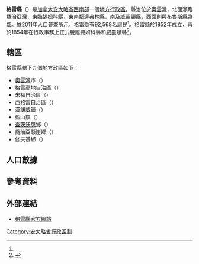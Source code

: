 {{noteTA
|1=zh-hans:锡姆科;zh-hk:閃高;zh-mo:閃高;zh-tw:錫姆科;
|2=zh-hans:达弗林;zh-hk:德芙靈;zh-mo:德芙靈;zh-tw:達弗林;
|3=zh-hans:欧文桑德;zh-hk:奧雲灣;zh-mo:奧雲灣;zh-tw:歐文灣;
|4=zh-hans:索斯盖特;zh-hk:修夫基;zh-mo:修夫基;zh-tw:索斯蓋特;
}}
{{Infobox settlement
|official_name           = 格雷縣
|native_name             = {{lang|en|Grey County}}
|settlement_type         = [[安大略省行政区划|县（上层次）]]
|nickname                =
|motto                   =
|image_skyline           = 
|imagesize               =
|image_caption           = 
|image_flag              =
|image_seal              =
|image_map               = Map of Ontario GREY.svg
|mapsize                 = 280px
|map_caption             = 格雷縣在安大略省的位置
|coordinates_display     = inline,title
|coordinates_region      = CA-ON
|subdivision_type        = 國家
|subdivision_type1       = [[加拿大行政區劃|省]]
|subdivision_name        = {{CAN}}
|subdivision_name1       = {{ON}}
|leader_title            = 
|leader_name             =
|established_title       = 成立
|established_date        = 1852年
|area_footnotes          = <ref name="cp2011a"/>
|area_total_km2          =
|area_land_km2           = 4513.21
|area_water_km2          =
|area_water_percent      =
|area_urban_km2          =
|population_as_of        = 2011年
|population_note         =
|population_total        = 92568
|population_footnotes    = <ref name="cp2011a">{{cite web |url=http://www12.statcan.gc.ca/census-recensement/2011/dp-pd/prof/details/page.cfm?Lang=E&Geo1=CD&Code1=3542&Geo2=PR&Code2=35&Data=Count&SearchText=grey&SearchType=Begins&SearchPR=35&B1=All&Custom=&TABID=1 |title=Grey County census profile |publisher=Statistics Canada |work=Canada 2011 Census |accessdate=2014-02-26 |archive-date=2016-03-04 |archive-url=https://web.archive.org/web/20160304123933/http://www12.statcan.gc.ca/census-recensement/2011/dp-pd/prof/details/page.cfm?Lang=E&Geo1=CD&Code1=3542&Geo2=PR&Code2=35&Data=Count&SearchText=grey&SearchType=Begins&SearchPR=35&B1=All&Custom=&TABID=1 |dead-url=no }}</ref>
|population_metro       =
|population_urban       =
|population_density_km2 = 20.5
|timezone               = [[北美东部时区|EST]]
|utc_offset             = −5
|timezone_DST           = [[Eastern_Daylight_Time|EDT]]
|utc_offset_DST         = −4
|latd=44 |latm=20 |latNS=N
|longd=80 |longm=40 |longEW=W
|elevation_m            =
|website                = [http://www.grey.ca/ grey.ca]
|footnotes              =
}}

'''格雷縣'''（{{lang-en|Grey County}}）是[[加拿大|加拿大]][[安大略省|安大略省]][[南安大略|西南部]]一個[[安大略省行政區劃|地方行政區]]，縣治位於[[奧雲灣|奧雲灣]]，北面瀕臨[[喬治亞灣|喬治亞灣]]，東臨[[錫姆科縣|錫姆科縣]]，東南鄰[[達弗林縣|達弗林縣]]，南及[[威靈頓縣|威靈頓縣]]，西面則與[[布魯斯縣|布魯斯縣]]為鄰。據2011年人口普查所示，格雷縣有92,568名居民<ref name="cp2011a"/>。格雷縣於1852年成立，再於1854年在行政事務上正式脫離錫姆科縣和威靈頓縣<ref>{{cite web |url=http://www.grey.ca/explore-grey/about-grey/history-of-grey-county/ |title=History of Grey County |work=格雷縣政府 |accessdate=2014-02-26 |deadurl=yes |archiveurl=https://web.archive.org/web/20131231103651/http://www.grey.ca/explore-grey/about-grey/history-of-grey-county/ |archivedate=2013-12-31 }}</ref>。

==轄區==
格雷縣轄下九個地方政區如下：

*[[奧雲灣|奧雲灣]]市（{{lang|en|City of Owen Sound}}）
*格雷高地自治區（{{lang|en|Municipality of Grey Highlands}}）
*米福自治區（{{lang|en|Municipality of Meaford}}）
*西格雷自治區（{{lang|en|Municipality of West Grey}}）
*漢諾威鎮（{{lang|en|Town of Hanover}}）
*藍山鎮（{{lang|en|The Blue Mountains}}）
*[[查茨沃思_(安大略省)|查茨沃思]]鄉（{{lang|en|Township of Chatsworth}}）
*喬治亞懸崖鄉（{{lang|en|Township of Georgian Bluffs}}）
*修夫基鄉（{{lang|en|Township of Southgate}}）

==人口數據==
{{Canada census
 |location=格雷縣
 |2011_population= 92,568|2011_pop_delta= 0.2|2011_land_area= 4513.21|2011_pop_density=20.5
 |2011_median_age= |2011_median_age_m= |2011_median_age_f=
 |2011_total_pvt_dwell= 46,481|2011_mean_hh_income= |2011_access_date=2012-02-08
 |2006_population= 92,411| 2006_pop_delta= 3.7| 2006_land_area= 4508.12| 2006_pop_density=20.5
 |2006_median_age= 44.4| 2006_median_age_m= 43.4| 2006_median_age_f= 45.4
 |2006_total_pvt_dwell= 44,387| 2006_mean_hh_income= 49,912| 2006_access_date=2012-02-08
 |2001_population= 89,073| 2001_pop_delta= 1.7| 2001_land_area= 4508.20| 2001_pop_density=19.8
 |2001_median_age= 41.9| 2001_median_age_m= 40.9| 2001_median_age_f=42.8
 |2001_total_pvt_dwell= 42,396|2001_mean_hh_income= 43.107| 2001_access_date=2012-02-08
 |notes=
}}

==參考資料==
{{reflist}}

==外部連結==
{{Commons category|Grey County, Ontario}}
* {{en}}[http://www.grey.ca/ 格雷縣官方網站] {{Wayback|url=http://www.grey.ca/ |date=20140108135439 }}

[[Category:安大略省行政區劃|Category:安大略省行政區劃]]